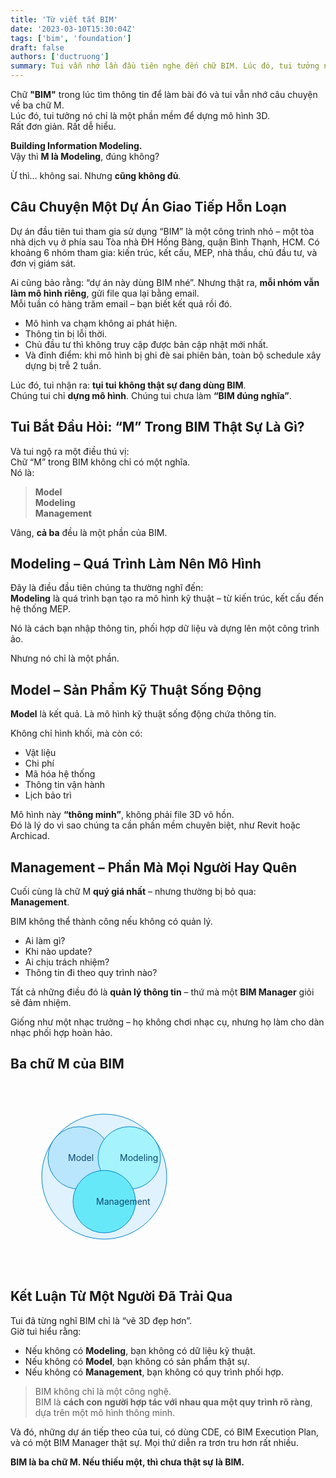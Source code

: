 ```yaml
---
title: 'Từ viết tắt BIM'
date: '2023-03-10T15:30:04Z'
tags: ['bim', 'foundation']
draft: false
authors: ['ductruong']
summary: Tui vẫn nhớ lần đầu tiên nghe đến chữ BIM. Lúc đó, tui tưởng nó chỉ là một phần mềm để dựng mô hình 3D. Rất đơn giản. Rất dễ hiểu.
---
```


Chữ **"BIM"** trong lúc tìm thông tin để làm bài đó và tui vẫn nhớ câu chuyện về ba chữ M.  
Lúc đó, tui tưởng nó chỉ là một phần mềm để dựng mô hình 3D.  
Rất đơn giản. Rất dễ hiểu.

**Building Information Modeling.**  
Vậy thì **M là Modeling**, đúng không?

Ừ thì… không sai. Nhưng **cũng không đủ**.

<TOCInline toc={props.toc} exclude="#" />

## Câu Chuyện Một Dự Án Giao Tiếp Hỗn Loạn

Dự án đầu tiên tui tham gia sử dụng “BIM” là một công trình nhỏ – một tòa nhà dịch vụ ở phía sau Tòa nhà ĐH Hồng Bàng, quận Bình Thạnh, HCM. Có khoảng 6 nhóm tham gia: kiến trúc, kết cấu, MEP, nhà thầu, chủ đầu tư, và đơn vị giám sát.

Ai cũng bảo rằng: “dự án này dùng BIM nhé”. Nhưng thật ra, **mỗi nhóm vẫn làm mô hình riêng**, gửi file qua lại bằng email.  
Mỗi tuần có hàng trăm email – bạn biết kết quả rồi đó.

- Mô hình va chạm không ai phát hiện.
- Thông tin bị lỗi thời.
- Chủ đầu tư thì không truy cập được bản cập nhật mới nhất.
- Và đỉnh điểm: khi mô hình bị ghi đè sai phiên bản, toàn bộ schedule xây dựng bị trễ 2 tuần.

Lúc đó, tui nhận ra: **tụi tui không thật sự đang dùng BIM**.  
Chúng tui chỉ **dựng mô hình**. Chúng tui chưa làm **“BIM đúng nghĩa”**.

## Tui Bắt Đầu Hỏi: “M” Trong BIM Thật Sự Là Gì?

Và tui ngộ ra một điều thú vị:  
Chữ “M” trong BIM không chỉ có một nghĩa.  
Nó là:

> **Model**  
>  **Modeling**  
>  **Management**

Vâng, **cả ba** đều là một phần của BIM.

## **Modeling – Quá Trình Làm Nên Mô Hình**

Đây là điều đầu tiên chúng ta thường nghĩ đến:  
**Modeling** là quá trình bạn tạo ra mô hình kỹ thuật – từ kiến trúc, kết cấu đến hệ thống MEP.

Nó là cách bạn nhập thông tin, phối hợp dữ liệu và dựng lên một công trình ảo.

Nhưng nó chỉ là một phần.

## **Model – Sản Phẩm Kỹ Thuật Sống Động**

**Model** là kết quả. Là mô hình kỹ thuật sống động chứa thông tin.

Không chỉ hình khối, mà còn có:

- Vật liệu
- Chi phí
- Mã hóa hệ thống
- Thông tin vận hành
- Lịch bảo trì

Mô hình này **“thông minh”**, không phải file 3D vô hồn.  
Đó là lý do vì sao chúng ta cần phần mềm chuyên biệt, như Revit hoặc Archicad.

## **Management – Phần Mà Mọi Người Hay Quên**

Cuối cùng là chữ M **quý giá nhất** – nhưng thường bị bỏ qua:  
**Management**.

BIM không thể thành công nếu không có quản lý.

- Ai làm gì?
- Khi nào update?
- Ai chịu trách nhiệm?
- Thông tin đi theo quy trình nào?

Tất cả những điều đó là **quản lý thông tin** – thứ mà một **BIM Manager** giỏi sẽ đảm nhiệm.

Giống như một nhạc trưởng – họ không chơi nhạc cụ, nhưng họ làm cho dàn nhạc phối hợp hoàn hảo.

## Ba chữ M của BIM

<div style={{ textAlign: 'center', marginTop: '2rem', marginBottom: '2rem' }}>
  <svg width="300" height="300" viewBox="0 0 300 300">
    <circle cx="150" cy="150" r="100" fill="#e0f2fe" stroke="#0284c7" strokeWidth="3" />
    <circle cx="110" cy="120" r="50" fill="#bae6fd" stroke="#0284c7" strokeWidth="2" />
    <circle cx="190" cy="120" r="50" fill="#a5f3fc" stroke="#0284c7" strokeWidth="2" />
    <circle cx="150" cy="190" r="50" fill="#67e8f9" stroke="#0284c7" strokeWidth="2" />
    <text x="92" y="125" fontSize="12" fill="#0c4a6e">
      Model
    </text>
    <text x="175" y="125" fontSize="12" fill="#0c4a6e">
      Modeling
    </text>
    <text x="137" y="195" fontSize="12" fill="#0c4a6e">
      Management
    </text>
  </svg>
</div>

## Kết Luận Từ Một Người Đã Trải Qua

Tui đã từng nghĩ BIM chỉ là “vẽ 3D đẹp hơn”.  
Giờ tui hiểu rằng:

- Nếu không có **Modeling**, bạn không có dữ liệu kỹ thuật.
- Nếu không có **Model**, bạn không có sản phẩm thật sự.
- Nếu không có **Management**, bạn không có quy trình phối hợp.

> BIM không chỉ là một công nghệ.  
> BIM là **cách con người hợp tác với nhau qua một quy trình rõ ràng**, dựa trên một mô hình thông minh.

Và đó, những dự án tiếp theo của tui, có dùng CDE, có BIM Execution Plan, và có một BIM Manager thật sự. Mọi thứ diễn ra trơn tru hơn rất nhiều.

**BIM là ba chữ M. Nếu thiếu một, thì chưa thật sự là BIM.**
